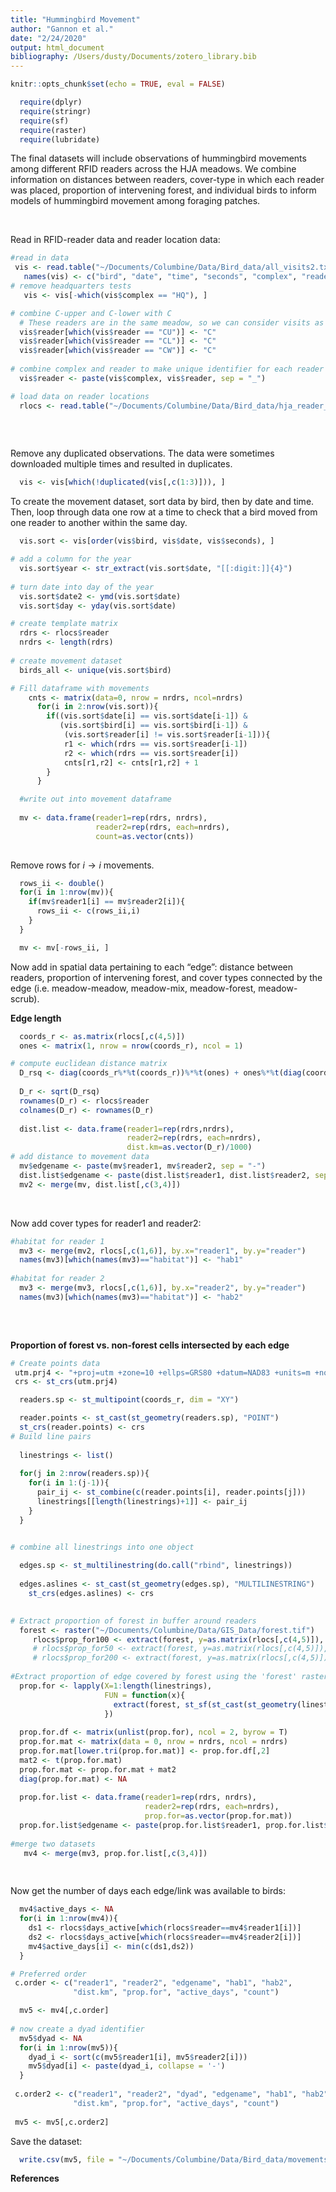 ```yaml
---
title: "Hummingbird Movement"
author: "Gannon et al."
date: "2/24/2020"
output: html_document
bibliography: /Users/dusty/Documents/zotero_library.bib
---
```


```r
knitr::opts_chunk$set(echo = TRUE, eval = FALSE)

  require(dplyr)
  require(stringr)
  require(sf)
  require(raster)
  require(lubridate)

```

 The final datasets will include observations of hummingbird movements among different RFID readers across the HJA meadows. We combine information on distances between readers, cover-type in which each reader was placed, proportion of intervening forest, and individual birds to inform models of hummingbird movement among foraging patches.
 
$~$ 

Read in RFID-reader data and reader location data:

```r
#read in data
 vis <- read.table("~/Documents/Columbine/Data/Bird_data/all_visits2.txt", header = F, sep = "\t", as.is = T)
   names(vis) <- c("bird", "date", "time", "seconds", "complex", "reader")
# remove headquarters tests
   vis <- vis[-which(vis$complex == "HQ"), ]

# combine C-upper and C-lower with C
  # These readers are in the same meadow, so we can consider visits as evidence the bird in in that meadow
  vis$reader[which(vis$reader == "CU")] <- "C"
  vis$reader[which(vis$reader == "CL")] <- "C"
  vis$reader[which(vis$reader == "CW")] <- "C"
   
# combine complex and reader to make unique identifier for each reader
  vis$reader <- paste(vis$complex, vis$reader, sep = "_")

# load data on reader locations 
  rlocs <- read.table("~/Documents/Columbine/Data/Bird_data/hja_reader_locations_centercomb.txt", header = T, sep = "\t", as.is = T)
 
```

$~$

Remove any duplicated observations. The data were sometimes downloaded multiple times and resulted in duplicates.
```r

  vis <- vis[which(!duplicated(vis[,c(1:3)])), ]

```


 To create the movement dataset, sort data by bird, then by date and time. Then, loop through data one row at a time to check that a bird moved from one reader to another within the same day.
 
```r

  vis.sort <- vis[order(vis$bird, vis$date, vis$seconds), ]

# add a column for the year
  vis.sort$year <- str_extract(vis.sort$date, "[[:digit:]]{4}")
  
# turn date into day of the year
  vis.sort$date2 <- ymd(vis.sort$date)
  vis.sort$day <- yday(vis.sort$date)

# create template matrix
  rdrs <- rlocs$reader
  nrdrs <- length(rdrs)
  
# create movement dataset
  birds_all <- unique(vis.sort$bird)

# Fill dataframe with movements
    cnts <- matrix(data=0, nrow = nrdrs, ncol=nrdrs)
      for(i in 2:nrow(vis.sort)){
        if((vis.sort$date[i] == vis.sort$date[i-1]) &
           (vis.sort$bird[i] == vis.sort$bird[i-1]) &
            (vis.sort$reader[i] != vis.sort$reader[i-1])){
            r1 <- which(rdrs == vis.sort$reader[i-1])
            r2 <- which(rdrs == vis.sort$reader[i])
            cnts[r1,r2] <- cnts[r1,r2] + 1
        }
      }

  #write out into movement dataframe
  
  mv <- data.frame(reader1=rep(rdrs, nrdrs),
                   reader2=rep(rdrs, each=nrdrs),
                   count=as.vector(cnts))
      
```


Remove rows for $i \to i$ movements.

```r

  rows_ii <- double()
  for(i in 1:nrow(mv)){
    if(mv$reader1[i] == mv$reader2[i]){
      rows_ii <- c(rows_ii,i)
    }
  }

  mv <- mv[-rows_ii, ]

```


 Now add in spatial data pertaining to each "edge": distance between readers, proportion of intervening forest, and cover types connected by the edge (i.e. meadow-meadow, meadow-mix, meadow-forest, meadow-scrub).
 
**Edge length**
```r

  coords_r <- as.matrix(rlocs[,c(4,5)])
  ones <- matrix(1, nrow = nrow(coords_r), ncol = 1)

# compute euclidean distance matrix
  D_rsq <- diag(coords_r%*%t(coords_r))%*%t(ones) + ones%*%t(diag(coords_r%*%t(coords_r))) - 2*(coords_r%*%t(coords_r))
  
  D_r <- sqrt(D_rsq)
  rownames(D_r) <- rlocs$reader
  colnames(D_r) <- rownames(D_r)
  
  dist.list <- data.frame(reader1=rep(rdrs,nrdrs),
                          reader2=rep(rdrs, each=nrdrs),
                          dist.km=as.vector(D_r)/1000)
# add distance to movement data
  mv$edgename <- paste(mv$reader1, mv$reader2, sep = "-")
  dist.list$edgename <- paste(dist.list$reader1, dist.list$reader2, sep = "-")
  mv2 <- merge(mv, dist.list[,c(3,4)])

```

$~$

Now add cover types for reader1 and reader2:

```r
#habitat for reader 1
  mv3 <- merge(mv2, rlocs[,c(1,6)], by.x="reader1", by.y="reader")
  names(mv3)[which(names(mv3)=="habitat")] <- "hab1"
  
#habitat for reader 2
  mv3 <- merge(mv3, rlocs[,c(1,6)], by.x="reader2", by.y="reader")
  names(mv3)[which(names(mv3)=="habitat")] <- "hab2"
  

```

$~$

**Proportion of forest vs. non-forest cells intersected by each edge**

```r

# Create points data
 utm.prj4 <- "+proj=utm +zone=10 +ellps=GRS80 +datum=NAD83 +units=m +no_defs"
 crs <- st_crs(utm.prj4)

  readers.sp <- st_multipoint(coords_r, dim = "XY")

  reader.points <- st_cast(st_geometry(readers.sp), "POINT") 
  st_crs(reader.points) <- crs
# Build line pairs
  
  linestrings <- list()
  
  for(j in 2:nrow(readers.sp)){
    for(i in 1:(j-1)){
      pair_ij <- st_combine(c(reader.points[i], reader.points[j]))
      linestrings[[length(linestrings)+1]] <- pair_ij
    }
  }


# combine all linestrings into one object
  
  edges.sp <- st_multilinestring(do.call("rbind", linestrings))
  
  edges.aslines <- st_cast(st_geometry(edges.sp), "MULTILINESTRING")
    st_crs(edges.aslines) <- crs

  
# Extract proportion of forest in buffer around readers
  forest <- raster("~/Documents/Columbine/Data/GIS_Data/forest.tif")
     rlocs$prop_for100 <- extract(forest, y=as.matrix(rlocs[,c(4,5)]), buffer=100, fun=mean, na.rm=T)
     # rlocs$prop_for50 <- extract(forest, y=as.matrix(rlocs[,c(4,5)]), buffer=50, fun=mean, na.rm=T)
     # rlocs$prop_for200 <- extract(forest, y=as.matrix(rlocs[,c(4,5)]), buffer=200, fun=mean, na.rm=T)
  
#Extract proportion of edge covered by forest using the 'forest' raster
  prop.for <- lapply(X=1:length(linestrings),
                     FUN = function(x){
                       extract(forest, st_sf(st_cast(st_geometry(linestrings[[x]]), "LINESTRING")), fun=mean, na.rm=T, df=T)
                     })
  
  prop.for.df <- matrix(unlist(prop.for), ncol = 2, byrow = T)
  prop.for.mat <- matrix(data = 0, nrow = nrdrs, ncol = nrdrs)
  prop.for.mat[lower.tri(prop.for.mat)] <- prop.for.df[,2]
  mat2 <- t(prop.for.mat)
  prop.for.mat <- prop.for.mat + mat2
  diag(prop.for.mat) <- NA
  
  prop.for.list <- data.frame(reader1=rep(rdrs, nrdrs),
                              reader2=rep(rdrs, each=nrdrs),
                              prop.for=as.vector(prop.for.mat))
  prop.for.list$edgename <- paste(prop.for.list$reader1, prop.for.list$reader2, sep="-")
  
#merge two datasets
   mv4 <- merge(mv3, prop.for.list[,c(3,4)])
   
 
```

Now get the number of days each edge/link was available to birds:

```r

  mv4$active_days <- NA
  for(i in 1:nrow(mv4)){
    ds1 <- rlocs$days_active[which(rlocs$reader==mv4$reader1[i])]
    ds2 <- rlocs$days_active[which(rlocs$reader==mv4$reader2[i])]
    mv4$active_days[i] <- min(c(ds1,ds2))
  }

```

```r

# Preferred order
 c.order <- c("reader1", "reader2", "edgename", "hab1", "hab2",
              "dist.km", "prop.for", "active_days", "count")

  mv5 <- mv4[,c.order]
   
# now create a dyad identifier
  mv5$dyad <- NA
  for(i in 1:nrow(mv5)){
    dyad_i <- sort(c(mv5$reader1[i], mv5$reader2[i]))
    mv5$dyad[i] <- paste(dyad_i, collapse = '-')
  }
  
 c.order2 <- c("reader1", "reader2", "dyad", "edgename", "hab1", "hab2",
              "dist.km", "prop.for", "active_days", "count")
 
 mv5 <- mv5[,c.order2]

```

Save the dataset:

```r

  write.csv(mv5, file = "~/Documents/Columbine/Data/Bird_data/movements_sum_all_birds.csv", quote = F, row.names = F)

```


**References**


















